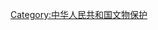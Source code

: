 {{Commonscat|Cultural heritage monuments in China}}
{{catmore|文物分类}}
[[Category:中华人民共和国文物保护|Category:中华人民共和国文物保护]]